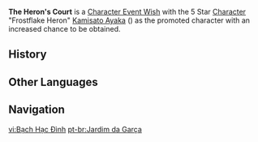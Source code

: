 {{Wish Series Infobox
|character = Kamisato Ayaka
|type      = Character Event Wishes
}}
'''The Heron's Court''' is a [[Character Event Wish]] with the 5 Star [[Character]] "Frostflake Heron" [[Kamisato Ayaka]] ({{Cryo}}) as the promoted character with an increased chance to be obtained.

==History==
{{Wish History Table|The Heron's Court}}

==Other Languages==
{{Other Languages
|en      = The Heron's Court
|zhs     = 白鹭之庭
|zhs_rm  = Báilù zhī Tíng
|zht     = 白鷺之庭
|zht_rm  = Báilù zhī Tíng
|zh_tl   = Garden of the White Heron
|ja      = 白鷺の庭
|ja_rm   = Shirasagi no Niwa{{Assumed}}
|ja_tl   = Garden of the White Heron
|ko      = {{tt|백로|白鷺}}의 {{tt|정원|庭園}}
|ko_rm   = Baekro-ui Jeongwon
|ko_tl   = Garden of the White Heron
|es      = Elegancia de la garza
|es_tl   = Elegance of the Heron
|fr      = Prestance du héron
|fr_tl   = Presence of the Heron
|ru      = Сад белой цапли
|ru_tl   = Garden of the White Heron
|th      = ตำหนักกระเรียนขาว
|th_rm   = Tamnak krarian khao
|th_tl   = White Crane's Palace
|vi      = {{tt|Bạch Hạc Đình|白鶴庭}}
|vi_tl   = White Crane Garden
|de      = Kranichhof
|de_tl   = Crane's Court
|id      = Pelataran Bangau Putih
|id_tl   = White Crane's Court
|pt      = Jardim da Garça
|pt_tl   = Heron's Garden
}}

==Navigation==
{{Wish Navbox}}

[[vi:Bạch Hạc Đình]]
[[pt-br:Jardim da Garça]]